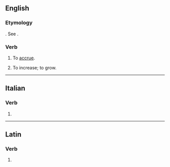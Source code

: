 ==English==

===Etymology===
{{etyl|la|en}} {{m|la|accrescere}}. See {{m|en|accrue}}.

===Verb===
{{en-verb|accresc}}

# {{lb|en|rare|intransitive}} To [[accrue]].
# {{lb|en|obsolete|intransitive}} To increase; to grow.

----

==Italian==

===Verb===
{{head|it|verb form}}

# {{inflection of|accrescere||3|s|pres|indc|lang=it}}

----

==Latin==

===Verb===
{{la-verb-form|accresce}}

# {{inflection of|accrescō||2|s|pres|actv|impr|lang=la}}